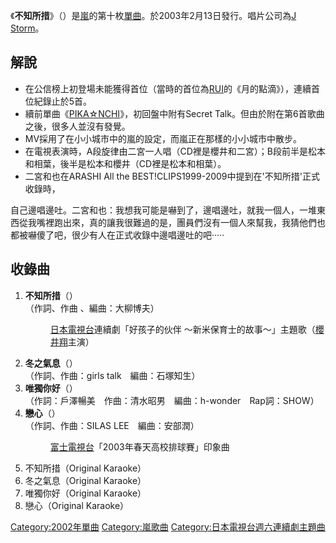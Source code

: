 {{Infobox song
| name       = 不知所措
| type       = [[單曲|單曲]]
| artist     = [[嵐|嵐]]
| cover      = 
| released   = 2003年2月13日
| recorded   = 
| genre      = J-POP
| length     = 
| label      = [[J_Storm|J Storm]]
| chart_position = *週最高排名第2名（[[Oricon|Oricon]]）
*2003年度年排名第49名（Oricon）
| certification = 
| producer   = 
| prev_title = [[PIKA☆NCHI|PIKA☆NCHI]]
| prev_year  = 2002
| next_title = [[赤腳的未來／比言語更重要的東西|赤腳的未來／比言語更重要的東西]]
| next_year  = 2003
}}
《'''不知所措'''》（{{lang|ja|とまどいながら}}）是[[嵐|嵐]]的第十枚[[單曲|單曲]]。於2003年2月13日發行。唱片公司為[[J_Storm|J Storm]]。

== 解說 ==
*在公信榜上初登場未能獲得首位（當時的首位為[[柴咲幸|RUI]]的《月的點滴》），連續首位紀錄止於5首。
*續前單曲《[[PIKANCHI|PIKA☆NCHI]]》，初回盤中附有Secret Talk。但由於附在第6首歌曲之後，很多人並沒有發覺。
*MV採用了在小小城市中的嵐的設定，而嵐正在那樣的小小城市中散步。
*在電視表演時，A段旋律由二宮一人唱（CD裡是櫻井和二宮）；B段前半是松本和相葉，後半是松本和櫻井（CD裡是松本和相葉）。
*二宮和也在ARASHI All the BEST!CLIPS1999-2009中提到在'不知所措'正式收錄時，
自己邊唱邊吐。二宮和也：我想我可能是嚇到了，邊唱邊吐，就我一個人，一堆東西從我嘴裡跑出來，真的讓我很難過的是，團員們沒有一個人來幫我，我猜他們也都被嚇傻了吧，很少有人在正式收錄中邊唱邊吐的吧·····

== 收錄曲 ==
#'''不知所措'''（{{lang|ja|とまどいながら}}）<BR />（作詞、作曲 、編曲：大柳博夫）
#:[[日本電視台|日本電視台]]連續劇「好孩子的伙伴 ～新米保育士的故事～」主題歌（[[櫻井翔|櫻井翔]]主演）
#'''冬之氣息'''（{{lang|ja|冬のニオイ}}）<BR />（作詞、作曲：girls talk　編曲：石塚知生）
#'''唯獨你好'''（{{lang|ja|君がいいんだ}}）<BR />（作詞：戶澤暢美　作曲：清水昭男　編曲：h-wonder　Rap詞：SHOW）
#'''戀心'''（{{lang|ja|コイゴコロ}}）<BR />（作詞、作曲：SILAS LEE　編曲：安部潤）
#:[[富士電視台|富士電視台]]「2003年春天高校排球賽」印象曲
#不知所措（Original Karaoke）
#冬之氣息（Original Karaoke）
#唯獨你好（Original Karaoke）
#戀心（Original Karaoke）

{{嵐}}

{{DEFAULTSORT:Tomadoi Nagara}}
[[Category:2002年單曲|Category:2002年單曲]]
[[Category:嵐歌曲|Category:嵐歌曲]]
[[Category:日本電視台週六連續劇主題曲|Category:日本電視台週六連續劇主題曲]]